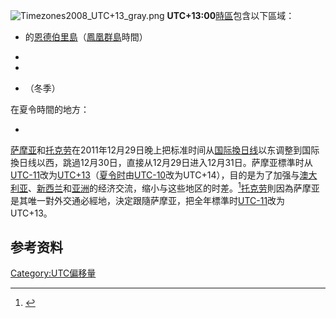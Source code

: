 {{NoteTA
|1=zh-hans:国际日期变更线;zh-hant:國際換日線;
}}
[[File:Timezones2008_UTC+13_gray.png|thumb]]
'''UTC+13:00'''[[時區|時區]]包含以下區域：
* {{flag|Kiribati}}的[[恩德伯里島|恩德伯里島]]（[[鳳凰群島|鳳凰群島]]時間）
* {{flag|Tokelau}}
* {{flag|Tonga}}
* {{flag|Samoa}}（冬季）
在夏令時間的地方：
* {{flag|New Zealand}}
[[萨摩亚|萨摩亚]]和[[托克劳|托克劳]]在2011年12月29日晚上把标准时间从[[国际換日线|国际換日线]]以东调整到国际換日线以西，跳過12月30日，直接从12月29日进入12月31日。萨摩亚標準时从[[UTC−11:00|UTC-11]]改为[[UTC+13:00|UTC+13]]（[[夏时制|夏令时]]由[[UTC−10:00|UTC-10]]改为UTC+14），目的是为了加强与[[澳大利亚|澳大利亚]]、[[新西兰|新西兰]]和[[亚洲|亚洲]]的经济交流，缩小与这些地区的时差。<ref>{{cite web|url=http://world.people.com.cn/GB/16747830.html|title=国际视点：亚太经济引力聚合岛国生机|accessdate=2011-12-30|author=|date=2011-12-29|publisher=[[人民网|人民网]]|archive-date=2012-01-07|archive-url=https://web.archive.org/web/20120107013853/http://world.people.com.cn/GB/16747830.html|dead-url=yes}}</ref>[[托克劳|托克劳]]則因為萨摩亚是其唯一對外交通必經地，決定跟隨萨摩亚，把全年標準时[[UTC−11:00|UTC-11]]改为UTC+13。

==参考资料==
{{reflist}}

{{時差表|+|13}}
{{timezones}}

[[Category:UTC偏移量|Category:UTC偏移量]]
